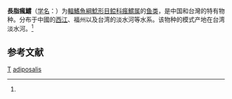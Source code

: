 {{Speciesbox 
| genus = Tachysurus
| species = adiposalis
| status = LC
| status_system = IUCN3.1
| authority = ([[大島正滿|Oshima]], 1919)<ref name='id6615'>{{cite web| url =http://www.bioinfo.cn/db05/BjdwSpecies.php?action=view&id=6615| title =長脂瘋鱨| work =《中国动物物种编目数据库》| publisher =中国科学院微生物研究所| author =中国科学院动物研究所| accessdate =2009-04-11| deadurl =yes| archiveurl =https://web.archive.org/web/20160305002707/http://www.bioinfo.cn/db05/BjdwSpecies.php?action=view&id=6615| archivedate =2016-03-05}}</ref>
| synonyms = *''Pseudobagrus adiposalis'', Oshima, 1919
*''Leiocassis adiposalis'', Oshima, 1919
}}

'''長脂瘋鱨'''（[[学名|学名]]：{{lang|la|''Tachysurus adiposalis''}}）为[[輻鰭魚綱|輻鰭魚綱]][[鯰形目|鯰形目]][[鲿科|鲿科]][[瘋鱨属|瘋鱨属]]的[[鱼类|鱼类]]，是中国和台灣的特有物种。分布于中國的[[西江|西江]]、福州以及台湾的淡水河等水系。该物种的模式产地在台湾淡水河。<ref name='id6615'/>

== 参考文献 ==
{{reflist}}

{{Taxonbar}}

[[Category:1919年描述的魚類|T]]
[[Category:瘋鱨属|adiposalis]]
